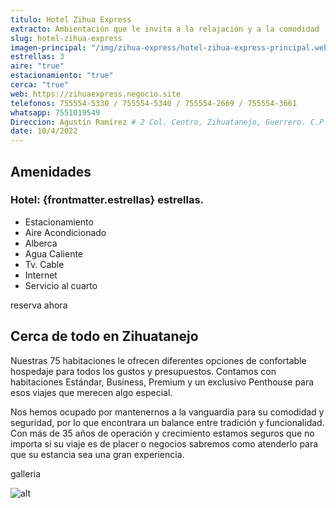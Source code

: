 ```yaml
---
titulo: Hotel Zihua Express
extracto: Ambientación que le invita a la relajación y a la comodidad 
slug: hotel-zihua-express
imagen-principal: "/img/zihua-express/hotel-zihua-express-principal.webp"
estrellas: 3
aire: "true"
estacionamiento: "true"
cerca: "true"
web: https://zihuaexpress.negocio.site
telefonos: 755554-5330 / 755554-5340 / 755554-2669 / 755554-3661 
whatsapp: 7551019549
Direccion: Agustín Ramírez # 2 Col. Centro, Zihuatanejo, Guerrero. C.P.40880Dirección: Agustín Ramírez # 2 Col. Centro, Zihuatanejo, Guerrero. C.P.40880
date: 10/4/2022
---
```



## Amenidades

### Hotel: {frontmatter.estrellas} estrellas.



- Estacionamiento
- Aire Acondicionado
- Alberca
- Agua Caliente
- Tv. Cable
- Internet
- Servicio al cuarto

reserva ahora 

## Cerca de todo en Zihuatanejo

Nuestras 75 habitaciones le ofrecen diferentes opciones de confortable hospedaje para todos los gustos y presupuestos. Contamos con habitaciones Estándar, Business, Premium y un exclusivo Penthouse para esos viajes que merecen algo especial.

Nos hemos ocupado por mantenernos a la vanguardia para su comodidad y seguridad, por lo que encontrara un balance entre tradición y funcionalidad. Con más de 35 años de operación y crecimiento estamos seguros que no importa si su viaje es de placer o negocios sabremos como atenderlo para que su estancia sea una gran experiencia.

galleria

![alt](https://image-url)